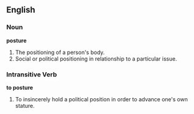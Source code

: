 ==English==
=== Noun ===
'''posture'''
#The positioning of a person's body.
#Social or political positioning in relationship to a particular issue.

=== Intransitive Verb ===
'''to posture'''
#To insincerely hold a political position in order to advance one's own stature.